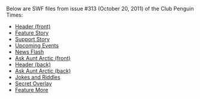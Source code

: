Below are SWF files from issue #313 (October 20, 2011) of the Club Penguin Times:
*[[Media:News313HeaderFront.swf|Header (front)]]
*[[Media:News313FeatureStory.swf|Feature Story]]
*[[Media:News313SupportStory.swf|Support Story]]
*[[Media:News313UpcomingEvents.swf|Upcoming Events]]
*[[Media:News313NewsFlash.swf|News Flash]]
*[[Media:News313AskAuntArcticFront.swf|Ask Aunt Arctic (front)]]
*[[Media:News313HeaderBack.swf|Header (back)]]
*[[Media:News313AskAuntArcticBack.swf|Ask Aunt Arctic (back)]]
*[[Media:News313JokesAndRiddles.swf|Jokes and Riddles]]
*[[Media:News313SecretOverlay.swf|Secret Overlay]]
*[[Media:News313FeatureMore.swf|Feature More]]
